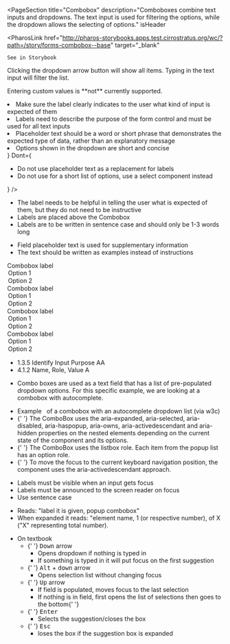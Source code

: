 
<PageSection
  title="Combobox"
  description="Comboboxes combine text inputs and dropdowns. The text input is used for filtering the options,
  while the dropdown allows the selecting of options."
  isHeader
>
  <PharosLink
    href="http://pharos-storybooks.apps.test.cirrostratus.org/wc/?path=/story/forms-combobox--base"
    target="_blank"
  >
    See in Storybook
  </PharosLink>
</PageSection>

<PageSection title="Usage">
  <p>
    Clicking the dropdown arrow button will show all items. Typing in the text input will filter the
    list.
  </p>
  <p>Entering custom values is **not** currently supported.</p>
</PageSection>

<PageSection title="Best Practices">
  <BestPractices
    Do={
      <ul>
        <li>
          Make sure the label clearly indicates to the user what kind of input is expected of them
        </li>
        <li>
          Labels need to describe the purpose of the form control and must be used for all text
          inputs
        </li>
        <li>
          Placeholder text should be a word or short phrase that demonstrates the expected type of
          data, rather than an explanatory message
        </li>
        <li>Options shown in the dropdown are short and concise</li>
      </ul>
    }
    Dont={
      <ul>
        <li>Do not use placeholder text as a replacement for labels</li>
        <li>Do not use for a short list of options, use a select component instead</li>
      </ul>
    }
  />
</PageSection>

<PageSection title="Content Guidelines">
  <PageSection subSectionLevel={1} title="Labels">
    <ul>
      <li>
        The label needs to be helpful in telling the user what is expected of them, but they do not
        need to be instructive
      </li>
      <li>Labels are placed above the Combobox</li>
      <li>Labels are to be written in sentence case and should only be 1-3 words long</li>
    </ul>
  </PageSection>
  <PageSection
    subSectionLevel={1}
    title="Placeholder Text"
    description="Placeholder text is shown inside the text input to help users know what information they can enter."
  >
    <ul>
      <li>Field placeholder text is used for supplementary information</li>
      <li>The text should be written as examples instead of instructions</li>
    </ul>
  </PageSection>
</PageSection>

<PageSection title="States">
  <PageSection
    subSectionLevel={1}
    title="Default"
    description="The default state - when no other state attribute is assigned to the Combobox."
  >
    <Canvas>
      <PharosCombobox>
        <span slot="label">Combobox label</span>
        <option value="1">Option 1</option>
        <option value="2">Option 2</option>
      </PharosCombobox>
    </Canvas>
  </PageSection>
  <PageSection
    subSectionLevel={1}
    title="Disabled"
    description="Display this state when the Combobox is non-interactive."
  >
    <Canvas>
      <PharosCombobox disabled>
        <span slot="label">Combobox label</span>
        <option value="1">Option 1</option>
        <option value="2">Option 2</option>
      </PharosCombobox>
    </Canvas>
  </PageSection>
  <PageSection
    subSectionLevel={1}
    title="Required"
    description="This state signifies a mandatory response from the user."
  >
    <Canvas>
      <PharosCombobox required>
        <span slot="label">Combobox label</span>
        <option value="1">Option 1</option>
        <option value="2">Option 2</option>
      </PharosCombobox>
    </Canvas>
  </PageSection>
  <PageSection
    subSectionLevel={1}
    title="Error"
    description="Display this state when a user has encountered an error with their input. This could be if they didn't fill out a required field, or the information provided does not meet validation requirements."
  >
    <Canvas>
      <PharosCombobox
        required
        invalidated
        message="This field is required, please make a selection"
      >
        <span slot="label">Combobox label</span>
        <option value="1">Option 1</option>
        <option value="2">Option 2</option>
      </PharosCombobox>
    </Canvas>
  </PageSection>
</PageSection>

<PageSection title="Accessibility">
  <PageSection subSectionLevel={1} title="Relevant WCAG Guidelines">
    <ul>
      <li>
        <PharosLink href="https://www.w3.org/WAI/WCAG21/Understanding/identify-input-purpose">
          1.3.5 Identify Input Purpose AA
        </PharosLink>
      </li>
      <li>
        <PharosLink href="https://www.w3.org/WAI/WCAG21/Understanding/name-role-value">
          4.1.2 Name, Role, Value A
        </PharosLink>
      </li>
    </ul>
  </PageSection>
  <PageSection subSectionLevel={1} title="Importance">
    <ul>
      <li>
        Combo boxes are used as a text field that has a list of pre-populated dropdown options. For
        this specific example, we are looking at a combobox with autocomplete.
      </li>
    </ul>
  </PageSection>
  <PageSection subSectionLevel={1} title="Code expectations">
    <ul>
      <li>
        <PharosLink href="https://w3c.github.io/aria-practices/examples/combobox/combobox-autocomplete-list.html">
          Example
        </PharosLink>
        &nbsp; of a combobox with an autocomplete dropdown list (via w3c)
      </li>
      <li>
        {' '}
        The ComboBox uses the aria-expanded, aria-selected, aria-disabled, aria-haspopup, aria-owns,
        aria-activedescendant and aria-hidden properties on the nested elements depending on the
        current state of the component and its options.
      </li>
      <li>
        {' '}
        The ComboBox uses the listbox role. Each item from the popup list has an option role.
      </li>
      <li>
        {' '}
        To move the focus to the current keyboard navigation position, the component uses the
        aria-activedescendant approach.
      </li>
    </ul>
  </PageSection>
  <PageSection subSectionLevel={1} title="Expected actions">
    <PageSection subSectionLevel={2} title="Accessibility best practices for labels:">
      <ul>
        <li> Labels must be visible when an input gets focus </li>
        <li> Labels must be announced to the screen reader on focus</li>
        <li> Use sentence case</li>
      </ul>
    </PageSection>
    <PageSection subSectionLevel={2} title="Screen reader">
      <ul>
        <li>Reads: "label it is given, popup combobox"</li>
        <li>
          When expanded it reads: "element name, 1 (or respective number), of X ("X" representing
          total number).
        </li>
      </ul>
    </PageSection>
    <PageSection subSectionLevel={2} title="Keyboard">
      <ul>
        <li>
          On textbook
          <ul>
            <li>
              {' '}
              <kbd>Down</kbd> arrow
              <ul>
                <li> Opens dropdown if nothing is typed in</li>
                <li> If something is typed in it will put focus on the first suggestion </li>
              </ul>
            </li>
            <li>
              {' '}
              <kbd>Alt</kbd> + <kbd>down</kbd> arrow
              <ul>
                <li> Opens selection list without changing focus</li>
              </ul>
            </li>
            <li>
              {' '}
              <kbd>Up</kbd> arrow
              <ul>
                <li>If field is populated, moves focus to the last selection</li>
                <li>
                  If nothing is in field, first opens the list of selections then goes to the bottom{' '}
                </li>
              </ul>
            </li>
            <li>
              {' '}
              <kbd>Enter</kbd>
              <ul>
                <li>Selects the suggestion/closes the box </li>
              </ul>
            </li>
            <li>
              {' '}
              <kbd>Esc </kbd>
              <ul>
                <li>loses the box if the suggestion box is expanded </li>
              </ul>
            </li>
          </ul>
        </li>
      </ul>
    </PageSection>
  </PageSection>
</PageSection>
